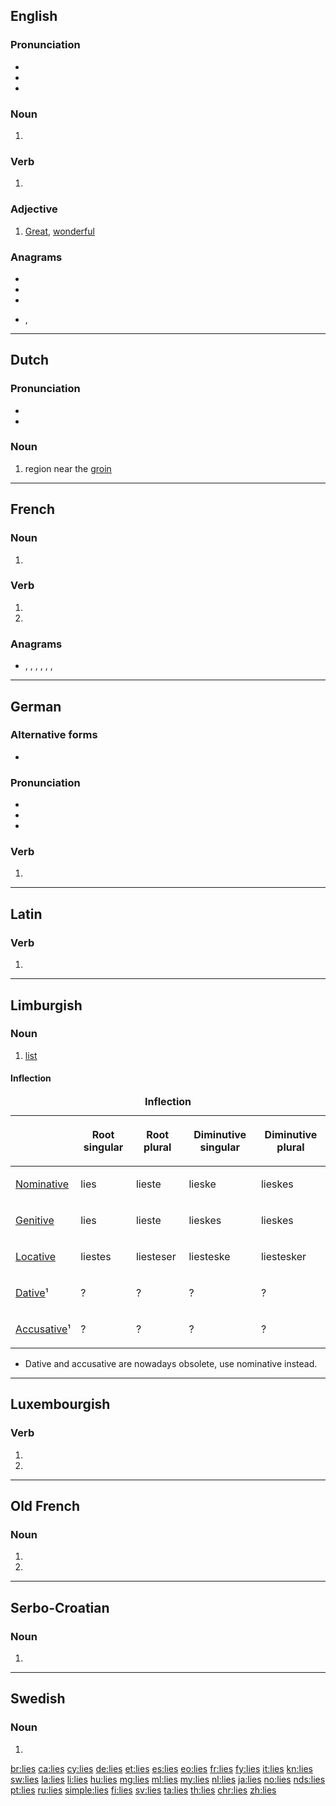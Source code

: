 {{also|Lies|liés|líes}}
==English==

===Pronunciation===
* {{IPA|/laɪz/|lang=en}}
* {{audio|en-us-lies.ogg|Audio (US)|lang=en}}
* {{rhymes|aɪz|lang=en}}

===Noun===
{{head|en|noun plural form}}

# {{plural of|lie|lang=en}}

===Verb===
{{head|en|verb form}}

# {{en-third-person singular of|lie}}

===Adjective===
{{en-adj|?}}

# {{lb|en|Mid-Ulster}} [[great|Great]], [[wonderful]]
#: {{ux|en|That kebab was '''lies'''!}}

===Anagrams===
* {{l|en|isle}}
* {{l|en|leis}}
* {{l|en|Lise}}
* {{l|en|sile}}, {{l|en|Sile}}

----

==Dutch==

===Pronunciation===
* {{rhymes|is|lang=nl}}
* {{audio|Nl-lies.ogg|audio|lang=nl}}

===Noun===
{{nl-noun|f|g2=m|-zen|-}}

# {{lb|nl|anatomy}} region near the [[groin]]

----

==French==

===Noun===
{{head|fr|noun plural form|g=f}}

# {{plural of|lie|lang=fr}}

===Verb===
{{fr-verb-form}}

# {{inflection of|lier||2|s|pres|indc|lang=fr}}
# {{inflection of|lier||2|s|pres|subj|lang=fr}}

===Anagrams===
* {{l|fr|élis}}, {{l|fr|îles}}, {{l|fr|isle}}, {{l|fr|Lise}}, {{l|fr|lise}}, {{l|fr|sile}}, {{l|fr|silé}}

----

==German==

===Alternative forms===
* {{alter|de|l.||abbreviation}}

===Pronunciation===
* {{IPA|[liːs]|lang=de}}
* {{homophones|ließ|lang=de}}
* {{rhymes|iːs|lang=de}}

===Verb===
{{head|de|verb form}}

# {{inflection of|lesen||impr|s|lang=de}}

----

==Latin==

===Verb===
{{la-verb-form|līēs}}

# {{inflection of|līō||2|s|pres|actv|subj|lang=la}}

----

==Limburgish==

===Noun===
{{head|li|noun|g=f}}

# [[list]]

====Inflection====
{|class="wikitable" style="text-align: center;"
|+ '''Inflection'''
!
! Root singular
! Root plural
! Diminutive singular
! Diminutive plural
|-
! [[nominative|Nominative]]
|lies
|lieste
|lieske
|lieskes
|-
! [[genitive|Genitive]]
|lies
|lieste
|lieskes
|lieskes
|-
! [[locative|Locative]]
|liestes
|liesteser
|liesteske
|liestesker
|-
! [[dative|Dative]]¹
|?
|?
|?
|?
|-
! [[accusative|Accusative]]¹
|?
|?
|?
|?
|}
* Dative and accusative are nowadays obsolete, use nominative instead.

----

==Luxembourgish==

===Verb===
{{head|lb|verb form}}

# {{inflection of|liesen||2|s|pres|indc|lang=lb}}
# {{inflection of|liesen||2|s|impr|lang=lb}}

----

==Old French==

===Noun===
{{head|fro|noun form|g=f-p}}

# {{inflection of|lie||obl|p|lang=fro}}
# {{inflection of|lie||nom|p|lang=fro}}

----

==Serbo-Croatian==

===Noun===
{{sh-noun|g=m}}

# {{obsolete spelling of|lijes|lang=sh}}

----

==Swedish==

===Noun===
{{head|sv|noun form}}

# {{sv-noun-form-indef-gen|lie}}

[[br:lies]]
[[ca:lies]]
[[cy:lies]]
[[de:lies]]
[[et:lies]]
[[es:lies]]
[[eo:lies]]
[[fr:lies]]
[[fy:lies]]
[[it:lies]]
[[kn:lies]]
[[sw:lies]]
[[la:lies]]
[[li:lies]]
[[hu:lies]]
[[mg:lies]]
[[ml:lies]]
[[my:lies]]
[[nl:lies]]
[[ja:lies]]
[[no:lies]]
[[nds:lies]]
[[pt:lies]]
[[ru:lies]]
[[simple:lies]]
[[fi:lies]]
[[sv:lies]]
[[ta:lies]]
[[th:lies]]
[[chr:lies]]
[[zh:lies]]